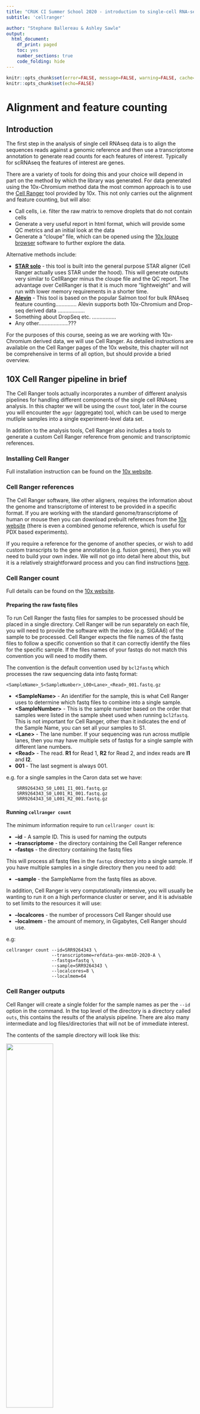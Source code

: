 ```yaml
---
title: "CRUK CI Summer School 2020 - introduction to single-cell RNA-seq analysis"
subtitle: 'cellranger'

author: "Stephane Ballereau & Ashley Sawle"
output:
  html_document:
    df_print: paged
    toc: yes
    number_sections: true
    code_folding: hide
---
```


```r
knitr::opts_chunk$set(error=FALSE, message=FALSE, warning=FALSE, cache=FALSE)
knitr::opts_chunk$set(echo=FALSE)
```

# Alignment and feature counting {#AliFeatCountTop}

## Introduction

The first step in the analysis of single cell RNAseq data is to align the
sequences reads against a genomic reference and then use a transcriptome
annotation to generate read counts for each features of interest. Typically
for scRNAseq the features of interest are genes.

There are a variety of tools for doing this and your choice will depend in part
on the method by which the library was generated. For data generated using the
10x-Chromium method data the most common approach is to use the 
[Cell Ranger](https://support.10xgenomics.com/single-cell-gene-expression/software/pipelines/latest/what-is-cell-ranger)
tool provided by 10x. This not only carries out the alignment and feature
counting, but will also:

* Call cells, i.e. filter the raw matrix to remove droplets that do not contain
  cells   
* Generate a very useful report in html format, which will provide some QC
  metrics and an initial look at the data   
* Generate a "cloupe" file, which can be opened using the [10x loupe
  browser](https://support.10xgenomics.com/single-cell-gene-expression/software/visualization/latest/what-is-loupe-cell-browser)
  software to further explore the data.   

Alternative methods include:

* **[STAR solo](https://github.com/alexdobin/STAR/blob/master/docs/STARsolo.md)** -
  this tool is built into the general purpose STAR aligner (Cell Ranger actually
  uses STAR under the hood). This will generate outputs very similar to
  CellRanger minus the cloupe file and the QC report. The advantage over
  CellRanger is that it is much more "lightweight" and will run with lower
  memory requirements in a shorter time.
* **[Alevin](https://salmon.readthedocs.io/en/latest/alevin.html)** - This tool
  is based on the popular Salmon tool for bulk RNAseq feature counting..............
  Alevin supports both 10x-Chromium and Drop-seq derived data ..................   
* Something about DropSeq etc. ................   
* Any other....................???     

For the purposes of this course, seeing as we are working with 10x-Chromium
derived data, we will use Cell Ranger. As detailed instructions are available
on the Cell Ranger pages of the 10x website, this chapter will not be
comprehensive in terms of all option, but should provide a bried overview.

## 10X Cell Ranger pipeline in brief

The Cell Ranger tools actually incorporates a number of different analysis
pipelines for handling different components of the single cell RNAseq analysis.
In this chapter we will be using the `count` tool, later in the course you will
encounter the `aggr` (aggregate) tool, which can be used to merge mutliple
samples into a single experiment-level data set. 

In addition to the analysis tools, Cell Ranger also includes a tools to
generate a custom Cell Ranger reference from genomic and transcriptomic
references.

### Installing Cell Ranger

Full installation instruction can be found on the 
[10x website](https://support.10xgenomics.com/single-cell-gene-expression/software/pipelines/latest/installation).

### Cell Ranger references

The Cell Ranger software, like other aligners, requires the information about
the genome and transcriptome of interest to be provided in a specific format.
If you are working with the standard genome/transcriptome of human or mouse
then you can download prebuilt references from the [10x
website](https://support.10xgenomics.com/single-cell-gene-expression/software/downloads/latest)
(there is even a combined genome reference, which is useful for PDX based
experiments).

If you require a reference for the genome of another species, or wish to add 
custom transcripts to the gene annotation (e.g. fusion genes), then you will 
need to build your own index. We will not go into detail here about this, but
it is a relatively straightforward process and you can find instructions 
[here](https://support.10xgenomics.com/single-cell-gene-expression/software/pipelines/latest/advanced/references).

### Cell Ranger count

Full details can be found on the 
[10x website](https://support.10xgenomics.com/single-cell-gene-expression/software/pipelines/latest/using/tutorial_ct).

#### Preparing the raw fastq files

To run Cell Ranger the fastq files for samples to be processed should be placed
in a single directory. Cell Ranger will be run separately on each file, you
will need to provide the software with the index (e.g. SIGAA6) of the sample to
be processed. Cell Ranger expects the file names of the fastq files to follow a
specific convention so that it can correctly identify the files for the
specific sample. If the files names of your fastqs do not match this convention
you will need to modify them.

The convention is the default convention used by `bcl2fastq` which processes
the raw sequencing data into fastq format:

```
<SampleName>_S<SampleNumber>_L00<Lane>_<Read>_001.fastq.gz
```

* **\<SampleName\>** - An identifier for the sample, this is what Cell Ranger
  uses to determine which fastq files to combine into a single sample.
* **\<SampleNumber\>** - This is the sample number based on the order that
  samples were listed in the sample sheet used when running `bcl2fastq`. This
  is not important for Cell Ranger, other than it indicates the end of the
  Sample Name, you can set all your samples to S1.
* **\<Lane\>** - The lane number. If your sequencing was run across mutliple
  lanes, then you may have multiple sets of fastqs for a single sample with
  different lane numbers.
* **\<Read\>** - The read. **R1** for Read 1, **R2** for Read 2, and index
  reads are **I1** and **I2**.
* **001**  - The last segment is always 001.

e.g. for a single samples in the Caron data set we have:

```
    SRR9264343_S0_L001_I1_001.fastq.gz
    SRR9264343_S0_L001_R1_001.fastq.gz
    SRR9264343_S0_L001_R2_001.fastq.gz
```

#### Running `cellranger count`

The minimum information require to run `cellranger count` is:

* **--id** - A sample ID. This is used for naming the outputs   
* **--transcriptome** - the directory containing the Cell Ranger reference   
* **--fastqs** - the directory containing the fastq files

This will process all fastq files in the `fastqs` directory into a single
sample. If you have multiple samples in a single directory then you need to
add:

* **--sample** - the SampleName from the fastq files as above.

In addition, Cell Ranger is very computationally intensive, you will usually
be wanting to run it on a high performance cluster or server, and it is 
advisable to set limits to the resources it will use:

* **--localcores** - the number of processors Cell Ranger should use   
* **--localmem** - the amount of memory, in Gigabytes, Cell Ranger should use.

e.g:

```
cellranger count --id=SRR9264343 \
                 --transcriptome=refdata-gex-mm10-2020-A \
                 --fastqs=fastq \
                 --sample=SRR9264343 \
                 --localcores=8 \
                 --localmem=64
```

### Cell Ranger outputs

Cell Ranger will create a single folder for the sample names as per the `--id` option
in the command. In the top level of the directory is a directory called `outs`, this 
contains the results of the analysis pipeline. There are also many intermediate
and log files/directories that will not be of immediate interest.

The contents of the sample directory will look like this:

![](Images/CellRangerOutput.png){width=50%}

The contents of the output directory are:

![](Images/CellRangerOutputOuts.png){width=50%}

* **analysis** - The results of clustering and differential expression analysis
  on the clusters. These are used in the *web_summary.html* report.
* **cloupe.cloupe** - a cloupe file for loading into the 10x loupe browser
* **filtered_feature_bc_matrix** - The filtered count matrix directory 
* **filtered_feature_bc_matrix.h5** - The filtered count matrix as an HDF5 file
* **metrics_summary.csv** - summary metrics from the analysis  
* **molecule_info.h5** - per-molecule read information as an HDF5 file 
* **possorted_genome_bam.bam** - The aligned reads in bam format 
* **possorted_genome_bam.bam.bai** - The bam index 
* **raw_feature_bc_matrix** - The raw count matrix directory 
* **raw_feature_bc_matrix.h5** - The raw count matrix as an HDF5 file 
* **web_summary.html** - The summary report 

The two count matrix directories each contain 3 files:

* **barcodes.tsv.gz** - The cell barcodes detected; these correspond to the
  columns of the count matrix
* **features.tsv.gz** - The features detected. In this cases gene ids. These
  correspond to the rows of the count matrix.
* **matrix.mtx.gz** - the count of unique UMIs for each gene in each cell.

The filtered count matrix only contains reads that have been called as cells
by CellRanger.

#### What are the counts?

Remember that for each read we have a sample barcode, a cell barcode, and a
UMI.  In addition we now have location on the genome and a corresponding gene
annotation.  The count for any gene for any cell is the number of unique reads
detected for the combination:

sample barcode + cell barcode + UMI + gene ID

Thus we avoid counting PCR duplicate reads as these will have the same UMI. For
this reason we more commmonly talk about the "UMI count" rather than the "Read
count"; the "Read count" could be higher than the "UMI count"





